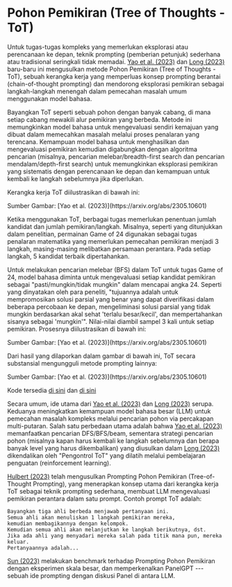 
# Pohon Pemikiran (Tree of Thoughts - ToT)


Untuk tugas-tugas kompleks yang memerlukan eksplorasi atau perencanaan ke depan, teknik prompting (pemberian petunjuk) sederhana atau tradisional seringkali tidak memadai. [Yao et al. (2023)](https://arxiv.org/abs/2305.10601) dan [Long (2023)](https://arxiv.org/abs/2305.08291) baru-baru ini mengusulkan metode Pohon Pemikiran (Tree of Thoughts - ToT), sebuah kerangka kerja yang memperluas konsep prompting berantai (chain-of-thought prompting) dan mendorong eksplorasi pemikiran sebagai langkah-langkah menengah dalam pemecahan masalah umum menggunakan model bahasa.

Bayangkan ToT seperti sebuah pohon dengan banyak cabang, di mana setiap cabang mewakili alur pemikiran yang berbeda. Metode ini memungkinkan model bahasa untuk mengevaluasi sendiri kemajuan yang dibuat dalam memecahkan masalah melalui proses penalaran yang terencana. Kemampuan model bahasa untuk menghasilkan dan mengevaluasi pemikiran kemudian digabungkan dengan algoritma pencarian (misalnya, pencarian melebar/breadth-first search dan pencarian mendalam/depth-first search) untuk memungkinkan eksplorasi pemikiran yang sistematis dengan perencanaan ke depan dan kemampuan untuk kembali ke langkah sebelumnya jika diperlukan.

Kerangka kerja ToT diilustrasikan di bawah ini:

<Screenshot src={TOT} alt="TOT" />
Sumber Gambar: [Yao et al. (2023)](https://arxiv.org/abs/2305.10601)

Ketika menggunakan ToT, berbagai tugas memerlukan penentuan jumlah kandidat dan jumlah pemikiran/langkah. Misalnya, seperti yang ditunjukkan dalam penelitian, permainan Game of 24 digunakan sebagai tugas penalaran matematika yang memerlukan pemecahan pemikiran menjadi 3 langkah, masing-masing melibatkan persamaan perantara. Pada setiap langkah, 5 kandidat terbaik dipertahankan.

Untuk melakukan pencarian melebar (BFS) dalam ToT untuk tugas Game of 24, model bahasa diminta untuk mengevaluasi setiap kandidat pemikiran sebagai "pasti/mungkin/tidak mungkin" dalam mencapai angka 24. Seperti yang dinyatakan oleh para peneliti, "tujuannya adalah untuk mempromosikan solusi parsial yang benar yang dapat diverifikasi dalam beberapa percobaan ke depan, mengeliminasi solusi parsial yang tidak mungkin berdasarkan akal sehat 'terlalu besar/kecil', dan mempertahankan sisanya sebagai 'mungkin'". Nilai-nilai diambil sampel 3 kali untuk setiap pemikiran. Prosesnya diilustrasikan di bawah ini:

<Screenshot src={TOT2} alt="TOT2" />
Sumber Gambar: [Yao et al. (2023)](https://arxiv.org/abs/2305.10601)

Dari hasil yang dilaporkan dalam gambar di bawah ini, ToT secara substansial mengungguli metode prompting lainnya:

<Screenshot src={TOT3} alt="TOT3" />
Sumber Gambar: [Yao et al. (2023)](https://arxiv.org/abs/2305.10601)

Kode tersedia [di sini](https://github.com/princeton-nlp/tree-of-thought-llm) dan [di sini](https://github.com/jieyilong/tree-of-thought-puzzle-solver)

Secara umum, ide utama dari [Yao et al. (2023)](https://arxiv.org/abs/2305.10601) dan [Long (2023)](https://arxiv.org/abs/2305.08291) serupa. Keduanya meningkatkan kemampuan model bahasa besar (LLM) untuk pemecahan masalah kompleks melalui pencarian pohon via percakapan multi-putaran. Salah satu perbedaan utama adalah bahwa [Yao et al. (2023)](https://arxiv.org/abs/2305.10601) memanfaatkan pencarian DFS/BFS/beam, sementara strategi pencarian pohon (misalnya kapan harus kembali ke langkah sebelumnya dan berapa banyak level yang harus dikembalikan) yang diusulkan dalam [Long (2023)](https://arxiv.org/abs/2305.08291) dikendalikan oleh "Pengontrol ToT" yang dilatih melalui pembelajaran penguatan (reinforcement learning).

[Hulbert (2023)](https://github.com/dave1010/tree-of-thought-prompting) telah mengusulkan Prompting Pohon Pemikiran (Tree-of-Thought Prompting), yang menerapkan konsep utama dari kerangka kerja ToT sebagai teknik prompting sederhana, membuat LLM mengevaluasi pemikiran perantara dalam satu prompt. Contoh prompt ToT adalah:

```
Bayangkan tiga ahli berbeda menjawab pertanyaan ini.
Semua ahli akan menuliskan 1 langkah pemikiran mereka,
kemudian membagikannya dengan kelompok.
Kemudian semua ahli akan melanjutkan ke langkah berikutnya, dst.
Jika ada ahli yang menyadari mereka salah pada titik mana pun, mereka keluar.
Pertanyaannya adalah...
```

[Sun (2023)](https://github.com/holarissun/PanelGPT) melakukan benchmark terhadap Prompting Pohon Pemikiran dengan eksperimen skala besar, dan memperkenalkan PanelGPT --- sebuah ide prompting dengan diskusi Panel di antara LLM.

